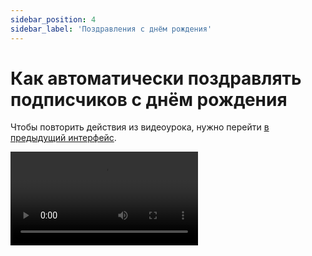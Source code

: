 ```yaml
---
sidebar_position: 4
sidebar_label: 'Поздравления с днём рождения'
---
```



# Как автоматически поздравлять подписчиков с днём рождения

Чтобы повторить действия из видеоурока, нужно перейти [в предыдущий интерфейс](https://sendsay.ru/account/).

<Video src="https://www.youtube.com/embed/xoKZFPBVpzY" />

У нас есть отдельная статья про то, как настроить эту автоматизацию в новом интерфейсе:

[Как автоматически поздравлять подписчиков с днём рождения](https://docs.sendsay.ru/automations/automations-by-time/how-to-automate-birthday-emails)
